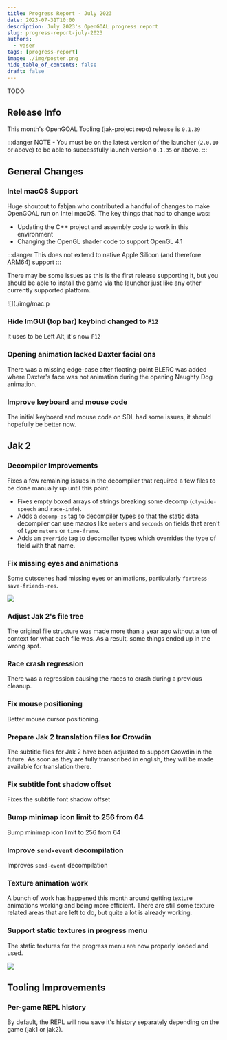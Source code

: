 ```yaml
---
title: Progress Report - July 2023
date: 2023-07-31T10:00
description: July 2023's OpenGOAL progress report
slug: progress-report-july-2023
authors:
  - vaser
tags: [progress-report]
image: ./img/poster.png
hide_table_of_contents: false
draft: false
---
```


<head>
  <meta name="twitter:card" content="summary_large_image" />
</head>

TODO

<!--truncate-->

## Release Info

This month's OpenGOAL Tooling (jak-project repo) release is `0.1.39`

<div className="row markdownMarginBottom">
  <div className="col col--6">
    <LauncherDownloadLink />
  </div>
</div>

:::danger
NOTE - You must be on the latest version of the launcher (`2.0.10` or above) to be able to successfully launch version `0.1.35` or above.
:::

## General Changes

### Intel macOS Support <PRLink href="https://github.com/open-goal/jak-project/pull/2780"/> <PRLink href="https://github.com/open-goal/jak-project/pull/2798"/> <PRLink href="https://github.com/open-goal/jak-project/pull/2811"/> <PRLink href="https://github.com/open-goal/jak-project/pull/2817"/>

Huge shoutout to fabjan who contributed a handful of changes to make OpenGOAL run on Intel macOS. The key things that had to change was:
- Updating the C++ project and assembly code to work in this environment
- Changing the OpenGL shader code to support OpenGL 4.1

:::danger
This does not extend to native Apple Silicon (and therefore ARM64) support
:::

There may be some issues as this is the first release supporting it, but you should be able to install the game via the launcher just like any other currently supported platform.

![](./img/mac.p

### Hide ImGUI (top bar) keybind changed to `F12` <PRLink href="https://github.com/open-goal/jak-project/pull/2794"/>

It uses to be Left Alt, it's now `F12`

### Opening animation lacked Daxter facial ons <PRLink href="https://github.com/open-goal/jak-project/pull/2801"/>

There was a missing edge-case after floating-point BLERC was added where Daxter's face was not animation during the opening Naughty Dog animation.

### Improve keyboard and mouse code <PRLink href="https://github.com/open-goal/jak-project/pull/2807"/>

The initial keyboard and mouse code on SDL had some issues, it should hopefully be better now.

## Jak 2

### Decompiler Improvements <PRLink href="https://github.com/open-goal/jak-project/pull/2796"/>

Fixes a few remaining issues in the decompiler that required a few files to be done manually up until this point.
- Fixes empty boxed arrays of strings breaking some decomp (`ctywide-speech` and `race-info`).
- Adds a `decomp-as` tag to decompiler types so that the static data decompiler can use macros like `meters` and `seconds` on fields that aren't of type `meters` or `time-frame`.
- Adds an `override` tag to decompiler types which overrides the type of field with that name.

### Fix missing eyes and animations <PRLink href="https://github.com/open-goal/jak-project/pull/2799"/>

Some cutscenes had missing eyes or animations, particularly `fortress-save-friends-res`.

![](./img/eyes.png)

### Adjust Jak 2's file tree <PRLink href="https://github.com/open-goal/jak-project/pull/2806"/>

The original file structure was made more than a year ago without a ton of context for what each file was.  As a result, some things ended up in the wrong spot.

### Race crash regression <PRLink href="https://github.com/open-goal/jak-project/pull/2816"/>

There was a regression causing the races to crash during a previous cleanup.

### Fix mouse positioning <PRLink href="https://github.com/open-goal/jak-project/pull/2818"/>

Better mouse cursor positioning.

### Prepare Jak 2 translation files for Crowdin <PRLink href="https://github.com/open-goal/jak-project/pull/2802"/>

The subtitle files for Jak 2 have been adjusted to support Crowdin in the future.  As soon as they are fully transcribed in english, they will be made available for translation there.

### Fix subtitle font shadow offset <PRLink href="https://github.com/open-goal/jak-project/pull/2822"/>

Fixes the subtitle font shadow offset

### Bump minimap icon limit to 256 from 64 <PRLink href="https://github.com/open-goal/jak-project/pull/2826"/>

Bump minimap icon limit to 256 from 64

### Improve `send-event` decompilation <PRLink href="https://github.com/open-goal/jak-project/pull/2828"/>

Improves `send-event` decompilation

### Texture animation work <PRLink href="https://github.com/open-goal/jak-project/pull/2819"/> <PRLink href="https://github.com/open-goal/jak-project/pull/2829"/> <PRLink href="https://github.com/open-goal/jak-project/pull/2831"/> <PRLink href="https://github.com/open-goal/jak-project/pull/2835"/>

A bunch of work has happened this month around getting texture animations working and being more efficient.  There are still some texture related areas that are left to do, but quite a lot is already working.

<!-- TODO images / videos probably (its an animation) -->

### Support static textures in progress menu <PRLink href="https://github.com/open-goal/jak-project/pull/2838"/>

The static textures for the progress menu are now properly loaded and used.

![](./img/static.png)

## Tooling Improvements

### Per-game REPL history <PRLink href="https://github.com/open-goal/jak-project/pull/2805"/>

By default, the REPL will now save it's history separately depending on the game (jak1 or jak2).
